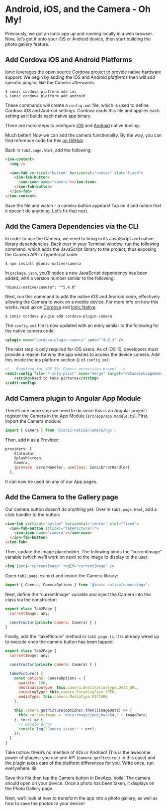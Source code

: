 # Android, iOS, and the Camera - Oh My!

Previously, we got an Ionic app up and running locally in a web browser. Now, let’s get it onto your iOS or Android device, then start building the photo gallery feature.

## Add Cordova iOS and Android Platforms

Ionic leverages the open source [Cordova project](https://cordova.apache.org/docs/en/latest/guide/overview/) to provide native hardware support. We begin by adding the iOS and Android _platforms_ then will add specific _plugins_ like the Camera afterwards:

```shell
$ ionic cordova platform add ios
$ ionic cordova platform add android
```

These commands will create a `config.xml` file, which is used to define Cordova iOS and Android settings. Cordova reads this file and applies each setting as it builds each native app binary.

There are more steps to configure [iOS](../../../developing/ios.mdx) and [Android](../../../developing/android.mdx) native tooling.

Much better! Now we can add the camera functionality. By the way, you can find reference code for this [on GitHub](https://github.com/ionic-team/photo-gallery-tutorial-ionic4).

Back in `tab2.page.html`, add the following:

```html
<ion-content>
  <img />

  <ion-fab vertical="bottom" horizontal="center" slot="fixed">
    <ion-fab-button>
      <ion-icon name="camera"></ion-icon>
    </ion-fab-button>
  </ion-fab>
</ion-content>
```

Save the file and watch - a camera button appears! Tap on it and notice that it doesn’t do anything. Let’s fix that next.

## Add the Camera Dependencies via the CLI

In order to use the Camera, we need to bring in its JavaScript and native library dependencies. Back over in your Terminal window, run the following command, which adds the JavaScript library to the project, thus exposing the Camera API in TypeScript code:

```shell
$ npm install @ionic-native/camera
```

In `package.json`, you’ll notice a new JavaScript dependency has been added, with a version number similar to the following:

`"@ionic-native/camera": "^5.4.0"`

Next, run this command to add the native iOS and Android code, effectively allowing the Camera to work on a mobile device. For more info on how this works, read up on [Cordova](https://cordova.apache.org/docs/en/latest/guide/overview/) and [Ionic Native](https://ionicframework.com/docs/native).

```shell
$ ionic cordova plugin add cordova-plugin-camera
```

The `config.xml` file is now updated with an entry similar to the following for the native camera code:

```xml
<plugin name="cordova-plugin-camera" spec="^4.0.3" />
```

The next step is only required for iOS users. As of iOS 10, developers must provide a reason for why the app wishes to access the device camera. Add this inside the ios platform section (<platform name="ios"></platform>) of `config.xml`:

```xml
<!-- Required for iOS 10: Camera permission prompt -->
<edit-config file="*-Info.plist" mode="merge" target="NSCameraUsageDescription">
    <string>Used to take pictures</string>
</edit-config>
```

## Add Camera plugin to Angular App Module

There’s one more step we need to do since this is an Angular project: register the Camera in the App Module (`src/app/app.module.ts`). First, import the Camera module:

```Javascript
import { Camera } from '@ionic-native/camera/ngx';
```

Then, add it as a Provider:

```Javascript
providers: [
    StatusBar,
    SplashScreen,
    Camera,
    {provide: ErrorHandler, useClass: IonicErrorHandler}
  ],
```

It can now be used on any of our App pages.

## Add the Camera to the Gallery page

Our camera button doesn’t do anything yet. Over in `tab2.page.html`, add a click handler to the button:

```html
<ion-fab vertical="bottom" horizontal="center" slot="fixed">
  <ion-fab-button (click)="takePicture()">
    <ion-icon name="camera"></ion-icon>
  </ion-fab-button>
</ion-fab>
```

Then, update the image placeholder. The following binds the “currentImage” variable (which we’ll work on next) to the image to display to the user.

```html
<img [src]="currentImage" *ngIf="currentImage" />
```

Open `tab2.page.ts` next and import the Camera library:

```Javascript
import { Camera, CameraOptions } from '@ionic-native/camera/ngx';
```

Next, define the “currentImage” variable and inject the Camera into this class via the constructor:

```Javascript
export class Tab2Page {
  currentImage: any;

  constructor(private camera: Camera) { }
}
```

Finally, add the “takePicture” method in `tab2.page.ts`. It is already wired up to execute once the camera button has been tapped:

```Javascript
export class Tab2Page {
  currentImage: any;

  constructor(private camera: Camera) { }

  takePicture() {
    const options: CameraOptions = {
      quality: 100,
      destinationType: this.camera.DestinationType.DATA_URL,
      encodingType: this.camera.EncodingType.JPEG,
      mediaType: this.camera.MediaType.PICTURE
    };

    this.camera.getPicture(options).then((imageData) => {
      this.currentImage = 'data:image/jpeg;base64,' + imageData;
    }, (err) => {
      // Handle error
      console.log("Camera issue:" + err);
    });
  }
}
```

Take notice: there’s no mention of iOS or Android! This is the awesome power of plugins: you use one API (`camera.getPicture()` in this case) and the plugin takes care of the platform differences for you. Write once, run everywhere. 😀

Save this file then tap the Camera button in DevApp. Voila! The camera should open on your device. Once a photo has been taken, it displays on the Photo Gallery page.

Next, we’ll look at how to transform the app into a photo gallery, as well as how to save the photos to your device!
